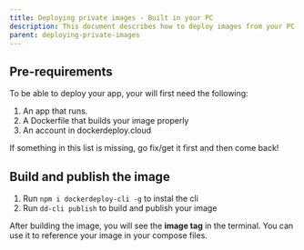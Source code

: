```yaml
---
title: Deploying private images - Built in your PC
description: This document describes how to deploy images from your PC
parent: deploying-private-images
---
```


## Pre-requirements

To be able to deploy your app, your will first need the following:

1. An app that runs.
2. A Dockerfile that builds your image properly
3. An account in dockerdeploy.cloud

If something in this list is missing, go fix/get it first and then come back!

## Build and publish the image

1. Run `npm i dockerdeploy-cli -g` to instal the cli
2. Run `dd-cli publish` to build and publish your image

After building the image, you will see the **image tag** in the terminal. You can use it to reference your image in your compose files.
